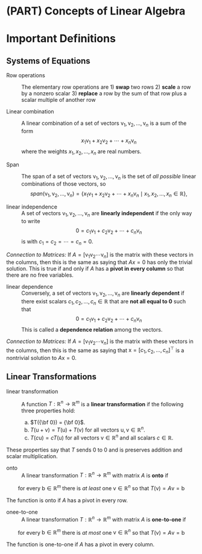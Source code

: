 # (PART) Concepts of Linear Algebra  {-}

\newcommand{\v}{\mathsf{v}}
\newcommand{\b}{\mathsf{b}}

# Important Definitions

## Systems of Equations

Row operations

: The elementary row operations are
1) **swap** two rows
2) **scale** a row by a nonzero scalar
3) **replace** a row by the sum of that row plus a scalar multiple of another row

Linear combination 

: A linear combination of a set of vectors $\v_1, \v_2, \ldots, \v_n$ is a sum of the form
$$
x_1 \v_1 + x_2 \v_2 + \cdots + x_n \v_n
$$
where the weights $x_1, x_2, \ldots, x_n$ are real numbers.

Span

: The span of a set of vectors $\v_1, \v_2, \ldots, \v_n$ is the set of *all possible* linear combinations of those vectors, so
$$
span(\v_1, \v_2, \ldots, \v_n) = \{ x_1 \v_1 + x_2 \v_2 + \cdots + x_n \v_n \mid
x_1, x_2, \ldots, x_n \in \mathbb{R}\},
$$

linear independence
: A set of vectors $\mathsf{v}_1, \mathsf{v}_2,\ldots, \mathsf{v}_n$ are
**linearly independent** if the only way to write  
$$ 
\mathsf{0} = c_1 \mathsf{v}_1 + c_2 \mathsf{v}_2 + \cdots + c_n \mathsf{v}_n 
$$ 
is with $c_1 = c_2 = \cdots = c_n = 0$.  

*Connection to Matrices:* If $A = [\mathsf{v}_1 \mathsf{v}_2 \cdots
\mathsf{v}_n]$ is the matrix with these vectors in the columns, then this is the
same as saying that $A x = \mathsf{0}$ has only the trivial solution. This is true if and only if $A$ has a **pivot in every column** so that there are no free variables. 

linear dependence
: Conversely, a set of vectors $\mathsf{v}_1, \mathsf{v}_2, \ldots,
\mathsf{v}_n$ are **linearly dependent** if there exist scalars $c_1,
c_2,\ldots, c_n \in \mathbb{R}$ that are **not all equal to 0** such that
$$ 
\mathsf{0} = c_1 \mathsf{v}_1 + c_2 \mathsf{v}_2 + \cdots + c_n
\mathsf{v}_n 
$$ 
This is called a **dependence relation** among
the vectors.  

*Connection to Matrices:* If $A =
[\mathsf{v}_1 \mathsf{v}_2 \cdots \mathsf{v}_n]$ is the matrix with these
vectors in the columns, then this is the same as saying that $\mathsf{x} = [c_1,
c_2, \ldots, c_n]^{\top}$ is a nontrivial solution to $A \mathsf{x} =
\mathsf{0}$.

## Linear Transformations

linear transformation
: A function $T: \mathbb{R}^n \to \mathbb{R}^m$ is a **linear transformation** if the following three properties hold:

     a. $T({\bf 0}) = {\bf 0}$.
     b. $T(\mathsf{u} + \mathsf{v}) = T(\mathsf{u}) + T(\mathsf{v})$ for all vectors $\mathsf{u},\mathsf{v} \in \mathbb{R}^n$.
     c. $T(c \mathsf{u}) = c T(\mathsf{u})$ for all vectors $\mathsf{v} \in \mathbb{R}^n$ and all scalars $c \in \mathbb{R}$.
     
These properties say that $T$ sends 0 to 0 and is preserves addition and scalar multiplication.


onto
: A linear transformation $T: \mathbb{R}^n \to \mathbb{R}^m$ with matrix $A$ is **onto** if 

<center>
for every $\b \in \mathbb{R}^m$ there is *at least* one 
$\v \in \mathbb{R}^n$ so that $T(\v) = A  \v = \b$
</center>
The function is onto if $A$ has a pivot in every row.

onee-to-one
: A linear transformation $T: \mathbb{R}^n \to \mathbb{R}^m$ with matrix $A$ is **one-to-one** if 

<center>
for every $\b \in \mathbb{R}^m$ there is *at most* one 
$\v \in \mathbb{R}^n$ so that $T(\v) = A  \v = \b$
</center>
The function is one-to-one if $A$ has a pivot in every column.

<!-- ## Vector Spaces -->

<!-- span  -->

<!-- : A set of vectors $\mathsf{v}_1, \mathsf{v}_2, \ldots, \mathsf{v}_n$ **span** a vector space $V$ if for every $\mathsf{v} \in V$ there exist a set of scalars (weights) $c_1, c_2, \ldots, c_n \in \mathbb{R}$ such that  -->
<!-- $$ -->
<!-- \mathsf{v} = c_1 \mathsf{v}_1 + c_2 \mathsf{v}_2 + \cdots + c_n \mathsf{v}_n. -->
<!-- $$ -->
<!-- *Connection to Matrices:* If $A = [\mathsf{v}_1 \mathsf{v}_2 \cdots \mathsf{v}_n]$ is the matrix with these vectors in the columns, then this is the same as saying that $\mathsf{x} = [c_1, \ldots, c_n]^{\top}$ is a solution to $A x  = \mathsf{v}$. -->

<!-- linear independence -->

<!-- : A set of vectors $\mathsf{v}_1, \mathsf{v}_2,\ldots, \mathsf{v}_n$ are **linearly independent** if the only way to write  -->
<!-- $$ -->
<!-- \mathsf{0} = c_1 \mathsf{v}_1 + c_2 \mathsf{v}_2 + \cdots + c_n \mathsf{v}_n -->
<!-- $$ -->
<!-- is with $c_1 = c_2 = \cdots = c_n = 0$.  -->
<!-- <br/> -->
<!-- *Connection to Matrices:* If $A = [\mathsf{v}_1 \mathsf{v}_2 \cdots \mathsf{v}_n]$ is the matrix with these vectors in the columns, then this is the same as saying that $A x = \mathsf{0}$ has only the trivial solution. -->


<!-- linear dependence -->

<!-- : Conversely, a set of vectors $\mathsf{v}_1, \mathsf{v}_2, \ldots, \mathsf{v}_n$ are **linearly dependent** if there exist scalars $c_1, c_2,\ldots, c_n \in \mathbb{R}$ that are **not all equal to 0** such that -->
<!-- $$ -->
<!-- \mathsf{0} = c_1 \mathsf{v}_1 + c_2 \mathsf{v}_2 + \cdots + c_n \mathsf{v}_n -->
<!-- $$ -->
<!-- This is called a **dependence relation** among the vectors.  -->
<!-- <br/> -->
<!-- *Connection to Matrices:* If $A = [\mathsf{v}_1 \mathsf{v}_2 \cdots \mathsf{v}_n]$ is the matrix with these vectors in the columns, then this is the same as saying that $\mathsf{x} = [c_1, c_2, \ldots, c_n]^{\top}$ is a nontrivial solution to $A \mathsf{x} = \mathsf{0}$. -->


<!-- linear transformation -->

<!-- : A function $T: \mathbb{R}^n \to \mathbb{R}^m$ is a **linear transformation** when:  -->

<!--     * $T(\mathsf{u} + \mathsf{v}) = T(\mathsf{u}) + T(\mathsf{v})$ for all $\mathsf{u}, \mathsf{v} \in \mathbb{R}^n$ (preserves addition) -->
<!--     * $T(c \mathsf{u} ) = c T(\mathsf{u})$ for all $\mathsf{u} \in \mathbb{R}^n$ and $c \in \mathbb{R}$  (preserves scalar multiplication). -->
<!-- It follows from these that also $T(\mathsf{0}) = \mathsf{0}$. -->

<!-- one-to-one  -->

<!-- : A function $T: \mathbb{R}^n \to \mathbb{R}^m$ is a **one-to-one** when: -->

<!-- <center> -->
<!-- for all $\mathsf{y} \in \mathbb{R}^m$ there is **at most** one $\mathsf{x} \in \mathbb{R}^n$ such that $T(\mathsf{x}) = \mathsf{y}$. -->
<!-- </center> -->

<!-- onto  -->

<!-- : A function $T: \mathbb{R}^n \to \mathbb{R}^m$ is a **onto** when: -->

<!-- <center> -->
<!-- for all $\mathsf{y} \in \mathbb{R}^m$ there is **at least** one $\mathsf{x} \in \mathbb{R}^n$ such that $T(\mathsf{x}) = \mathsf{y}$. -->
<!-- </center> -->

<!-- subspace -->

<!-- : A subset $S \subseteq \mathbb{R}^n$ is a **subspace** when: -->

<!--     * $\mathsf{u} + \mathsf{v}  \in S$ for all $\mathsf{u}, \mathsf{v} \in S$ (closed under addition) -->
<!--     * $c \mathsf{u} \in S$ for all $\mathsf{u}\in S$ and $c \in \mathbb{R}$ (closed under scalar multiplication) -->
<!-- It follows from these that also $\mathsf{0} \in S$. -->



<!-- basis -->

<!-- : A **basis** of a vector space (or subspace) $V$ is a set of vectors $\mathcal{B} = \{\mathsf{v}_1, \mathsf{v}_2, \ldots, \mathsf{v}_n\}$  in $V$ such that -->

<!--     * $\mathsf{v}_1, \mathsf{v}_2, \ldots, \mathsf{v}_n$ span $V$ -->
<!--     * $\mathsf{v}_1, \mathsf{v}_2, \ldots, \mathsf{v}_n$ are linearly independent -->
<!-- Equivalently, one can say that $\mathcal{B} = \{\mathsf{v}_1, \mathsf{v}_2, \ldots, \mathsf{v}_n\}$ is a basis of $V$ if for every vector $\mathsf{v} \in V$ there is a **unique** set of scalars $c_1, \ldots, c_n$ such that -->
<!-- $$ -->
<!-- \mathsf{v} = c_1 \mathsf{v}_1 + c_2 \mathsf{v}_2 + \cdots + c_n \mathsf{v}_n. -->
<!-- $$ -->
<!-- (The fact that there is a set of vectors comes from the span; the fact that they are unique comes from linear independence). -->

<!-- dimension -->

<!-- : The **dimension** of a subspace $W$ is the number of vectors in any basis of $W$. This is also the fewest number of vectors required to span the subspace. -->


<!-- ## Matrices -->


<!-- invertible -->

<!-- : The square $n \times n$ matrix $A$ is **invertible** when there exists an $n \times n$ matrix $A^{-1}$ such that $A A^{-1} = I = A^{-1} A$. The Invertible Matrix Theorem collects over two dozen equivalent conditions, each of which guarantees that $A$ is invertible. -->

<!-- null space -->

<!-- : The **null space** $\mbox{Nul}(A) \subset \mathbb{R}^n$ of the $m \times n$ matrix $A$ is the set of solutions to the homogeneous equation $A \mathsf{x} = \mathbf{0}$> We also write this as -->
<!-- $$ -->
<!-- \mbox{Nul}(A) = \{ \mathsf{x} \in \mathbb{R}^n : A \mathsf{x} = \mathbf{0} \} -->
<!-- $$ -->
<!-- *Connection to Linear Transformations*: If $T(\mathsf{x}) = A \mathsf{x}$, then the kernel of $T$ is the null space of matrix $A$.  -->


<!-- column space -->

<!-- : The **column space** $\mbox{Col}(A) \subset \mathbb{R}^m$ of the $m \times n$ matrix $A$ is the set of all linear combinations of the columns of $A$.  -->
<!-- For $A = \begin{bmatrix} \mathsf{a}_1 & \mathsf{a}_2 & \cdots & \mathsf{a}_n \end{bmatrix}$, we have -->
<!-- $$ -->
<!-- \mbox{Col}(A) = \mbox{span} ( \mathsf{a}_1, \mathsf{a}_2, \ldots , \mathsf{a}_n ) -->
<!-- $$ -->
<!-- We also write this as -->
<!-- $$ -->
<!-- \mbox{Col}(A) = \{ \mathsf{b} \in \mathbb{R}^m : \mathsf{b} = A \mathsf{x} \mbox{ for some } \mathsf{x} \in \mathbb{R}^n \}. -->
<!-- $$ -->
<!-- *Connection to Linear Transformations*: If $T(\mathsf{x}) = A \mathsf{x}$, then the range (also called the image) of $T$ is the column space of matrix $A$.  -->


<!-- rank -->

<!-- : The **rank** of the $m \times n$ matrix $A$ is the dimension of the column space of $A$. This is also the number of pivot columns of the matrix. -->

<!-- eigenvalue and eigenvector -->

<!-- : For a square $n \times n$ matrix $A$, the scalar $\lambda \in \mathbb{R}$ is an **eigenvalue** for $A$ when there exists a nonzero vector  $\mathsf{x} \in \mathbb{R}^n$ such that $A \mathsf{x} = \lambda \mathsf{x}$. The nonzero vector $\mathsf{x}$ is the **eigenvector** for eigenvalue $\lambda$. The collection of all of these eigenvalues and eigenvectors is called the **eigensystem** of A. -->


<!-- diagonalization -->

<!-- : A square $n \times n$ matrix is **diagonalizable** when $A = P D P^{-1}$ where $D$ is a diagonal matrix and $P$ is an invertible matrix.  In this case, the eigenvalues of $A$ are the diagonal entries of $D$ and their corresponding eigenvectors are the columns of $P$. -->

<!-- dominant eigenvalue -->

<!-- : The eigenvalue $\lambda$ of  the square matrix $A$ is the **dominant eigenvalue** when  $| \lambda | > | \mu |$ where $\mu$ is any other eigenvalue of $A$. The dominant eigenvalue determines the long-term behavior of $A^t$ as $t \rightarrow \infty$. -->

<!-- ## Orthogonality -->

<!-- length  -->

<!-- : The **length** of a vector $\mathsf{v}$ is  -->
<!-- $$ -->
<!-- \| \mathsf{v} \| = \sqrt{v_1^2 + v_2^2 + \cdots + v_n^2}. -->
<!-- $$ -->

<!-- distance and angle -->

<!-- : The **distance** between vectors $\mathsf{u}$ and $\mathsf{v}$ is -->
<!-- $$ -->
<!-- \mbox{dist}(\mathsf{u},\mathsf{v}) = \| \mathsf{u} - \mathsf{v} \|. -->
<!-- $$ -->
<!-- The **angle** $\theta$ between these vectors is determined by -->
<!-- $$ -->
<!-- \cos \theta = \frac{\mathsf{u} \cdot \mathsf{v}}{ \| \mathsf{u} \| \, \| \mathsf{v} \|}. -->
<!-- $$ -->

<!-- orthogonal -->

<!-- : The vectors $\mathsf{u}$ and $\mathsf{v}$ are **orthogonal** when $\mathsf{u} \cdot \mathsf{v} = 0$. This means that either one of them is the zero vector, or they are perpendicular to one another. -->

<!-- orthogonal complement -->

<!-- : If $W \subset \mathbb{R}^n$ is a subspace, then its **orthogonal complement** $W^{\perp}$ is the set of all vectors in $\mathsf{R}^n$ that are orthogonal to $W$. We also write -->
<!-- $$ -->
<!-- W^{\perp} = \{ \mathsf{v} \in \mathbb{R}^n : \mathsf{v} \cdot \mathsf{w} \mbox{ for all } \mathsf{w} \in W \}. -->
<!-- $$ -->

<!-- orthonormal set -->

<!-- : A collection of vectors $\mathsf{u}_1, \mathsf{u}_2, \ldots, \mathsf{u}_k$ are an **orthonormal set** when every vector has length 1 and the vectors are pairwise orthogonal. -->
<!-- orthogonal matrix -->

<!-- orthogonal matrix -->

<!-- : A square $n \times n$ matrix $P$ is an **orthogonal matrix** when its columns are an orthonormal set. As a result, we have $P^{-1} = P^{\top}$. -->

<!-- projection and residual -->

<!-- : The **orthogonal projection**  of vector $\mathsf{y}$ into a subspace $W$ is the unique vector $\hat{\mathsf{y}} \in W$ such that $\mathsf{z} = \mathsf{y} - \hat{\mathsf{y}} \in W^{\perp}$. The vector $\mathsf{z}$ is called the **residual vector** for the projection. -->


<!-- ## Spectral Decompostion -->

<!-- orthogonal diagonalization -->

<!-- : Every symmetric $n \times n$ matrix is **orthogonally diagonalizable**, meaning that we have $A = P D P^{\top}$ where $D$ is a diagonal matrix and $P$ is an orthogonal matrix. The diagonal entries of $D$ are the eigenvalues of $A$ and the columns of $P$ are the corresponding orthonormal eigenvectors. Furthermore, the eigenvalues of $A$ are nonnegative. -->

<!-- spectral decomposition -->

<!-- : A symmetric matrix $A$ can be written as a linear combination of rank 1 matrices derived from the orthonormal eigensystem of $A$. In particular, we have -->
<!-- $$ -->
<!-- A = \lambda_1 \mathsf{u}_1 \mathsf{u}_1^{\top} + \lambda_2 \mathsf{u}_2 \mathsf{u}_2^{\top} + \cdots + \lambda_n \mathsf{u}_n \mathsf{u}_n^{\top}.  -->
<!-- $$ -->
<!-- This linear combination of rank 1 vectors is called the **spectral decomposition** of $A$. -->


<!-- singular value decomposition (SVD) -->

<!-- : Any $m \times n$ matrix $A$ of rank $r$ can be factored into its **singular value decomposition** $U \Sigma V^{\top}$ where  -->

<!-- * $U$ is an $m \times m$ orthogonal matrix, -->
<!-- * $\Sigma$ is a matrix whose nonzero entries are the positive numbers $\sigma_1, \ldots , \sigma_r$, which appear in decreasing order on the diagonal, and  -->
<!-- * $V$ is an $n \times n$ orthogonal matrix. -->
<!-- The nonzero entries of $\Sigma$ are called the singular values of $A$. The columns of $U$ are  the left singular vectors and the rows of $V^{\top}$ are the right singular vectors. -->

<!-- SVD spectral decomposition -->

<!-- : Any $m \times n$ matrix $A$ of rank $r$ can be written as a linear combination of rank 1 matrices derived from the singular value decomposition of $A$. In particular, we have -->
<!-- $$ -->
<!-- A = \sigma_1 \mathsf{u}_1 \mathsf{v}_1^{\top} + \sigma_2 \mathsf{u}_2 \mathsf{v}_2^{\top} + \cdots + \sigma_r \mathsf{u}_r \mathsf{v}_r^{\top}.  -->
<!-- $$ -->
<!-- This linear combination of rank 1 vectors is called the **(SVD) spectral decomposition** of $A$. -->